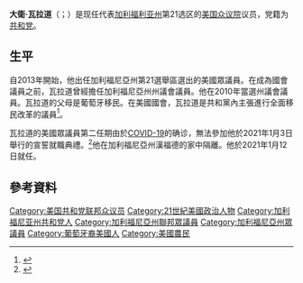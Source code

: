 {{Infobox politician
|name           = 大衛·瓦拉道<br>David Valadao
|image          = David Valadao, official portrait, 113th Congress.jpg
|alt            =
|state          =[[加利福利亚州|加利福利亚州]]
|district       =21
| term_start = 2021年1月12日
| term_end = 
| predecessor = {{tsl|en|TJ Cox||TJ Cox}}
|term_start1     = 2013年1月3日
|term_end1 =2019年1月3日
|preceded1       = [[德温·努涅斯|德温·努涅斯]]
|successor1       = {{tsl|en|TJ Cox||TJ Cox}}
|state_assembly2 = 加利福尼亚州众议院
|district2       = 30
|term_start2     = 2010年12月6日
|term_end2       = 2012年11月30日
|predecessor2    = [[Danny_Gilmore_(politician)|Danny Gilmore]]
|successor2      = [[Rudy_Salas|Rudy Salas]]
|birth_name     = David Goncalves Valadao
|birth_date     = {{birth date and age|1977|04|14}}
|birth_place    = {{USA}}[[加利福尼亞州|加利福尼亞州]][[汉福德_(加利福尼亚州)|漢福德]]
|death_date     =
|death_place    =
|nationality    = {{USA}}
|party          = {{GOP}}
|spouse         = {{marriage|Terra Valadao|1999}}
|children       = 3
|residence      = [[汉福德_(加利福尼亚州)|汉福德 (加利福尼亚州)]]
|alma_mater     = 紅杉學院
|occupation     =
|profession     = [[乳业|乳业]] [[农民|农民]]
|religion       =
|signature      =
|website        = [http://valadao.house.gov/ Representative David Valadao]
|footnotes      =
}}
'''大衛·瓦拉道'''（{{lang-en|David Goncalves Valadao}}；{{bd|1977年|4月14日}}）是现任代表[[加利福利亚州|加利福利亚州]]第21选区的[[美国众议院|美国众议院]]议员，党籍为[[共和黨_(美國)|共和党]]。

==生平==
自2013年開始，他出任加利福尼亞州第21選舉區選出的美國眾議員。在成為國會議員之前，瓦拉道曾經擔任加利福尼亞州州議會議員。他在2010年當選州議會議員。瓦拉道的父母是葡萄牙移民。在美國國會，瓦拉道是共和黨內主張進行全面移民改革的議員<ref>{{cite news|last1=Finnegan|first1=Michael|title=How the California GOP Can Benefit from Low Voter Turnout|url=http://www.governing.com/news/headlines/how-the-california-gop-can-benefit-from-low-voter-turnout.html|accessdate=4 September 2014|publisher=Governing Magazine|date=3 September 2014|archive-date=2020-09-25|archive-url=https://web.archive.org/web/20200925075341/https://www.governing.com/news/headlines/how-the-california-gop-can-benefit-from-low-voter-turnout.html|dead-url=no}}</ref>。

瓦拉道的美國眾議員第二任期由於[[COVID-19|COVID-19]]的确诊，無法參加他於2021年1月3日舉行的宣誓就職典禮。<ref>{{Cite web|last=Fandos|first=Nicholas|date=2021-01-03|title=Nancy Pelosi Secures Another Term as Speaker, as Senate Hangs in Balance|url=https://www.nytimes.com/2021/01/03/us/politics/nancy-pelosi-speaker-117th-congress.html?action=click&module=Top%20Stories&pgtype=Homepage|website=[[The_New_York_Times|The New York Times]]|access-date=2021-01-16|archive-date=2021-01-22|archive-url=https://web.archive.org/web/20210122051135/https://www.nytimes.com/2021/01/03/us/politics/nancy-pelosi-speaker-117th-congress.html?action=click&module=Top%20Stories&pgtype=Homepage|dead-url=no}}</ref>他在加利福尼亞州漢福德的家中隔離。他於2021年1月12日就任。

==參考資料==
<references />

{{DEFAULTSORT:Valadao, David}}
[[Category:美国共和党联邦众议员|Category:美国共和党联邦众议员]]
[[Category:21世紀美國政治人物|Category:21世紀美國政治人物]]
[[Category:加利福尼亚州共和党人|Category:加利福尼亚州共和党人]]
[[Category:加利福尼亞州聯邦眾議員|Category:加利福尼亞州聯邦眾議員]]
[[Category:加利福尼亞州眾議員|Category:加利福尼亞州眾議員]]
[[Category:葡萄牙裔美國人|Category:葡萄牙裔美國人]]
[[Category:美國農民|Category:美國農民]]